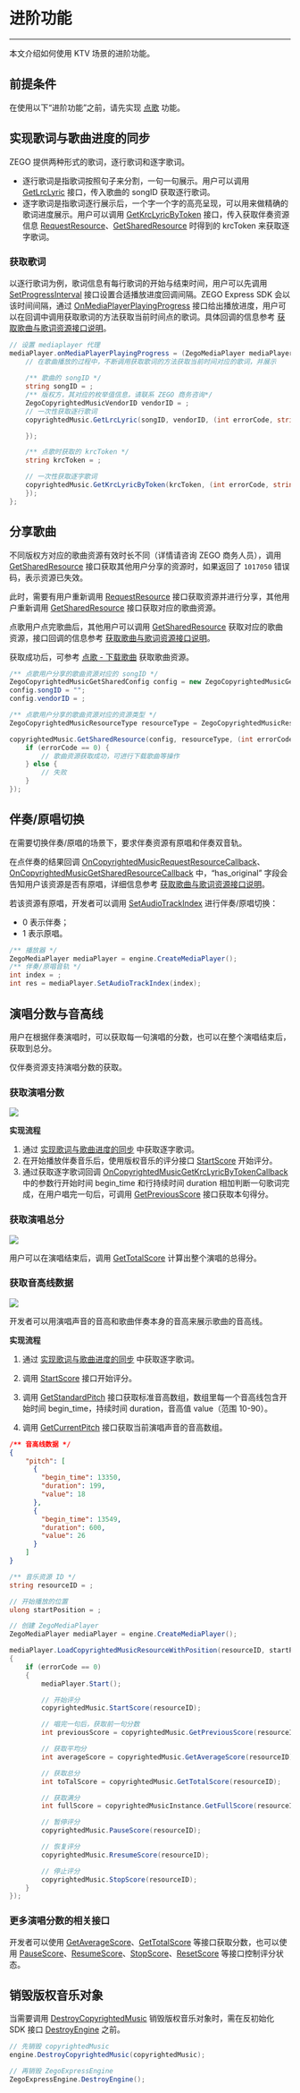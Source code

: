 # 进阶功能

- - -

本文介绍如何使用 KTV 场景的进阶功能。

## 前提条件

在使用以下“进阶功能”之前，请先实现 [点歌](./Sing%20songs.mdx) 功能。

## 实现歌词与歌曲进度的同步

ZEGO 提供两种形式的歌词，逐行歌词和逐字歌词。

- 逐行歌词是指歌词按照句子来分割，一句一句展示。用户可以调用 [GetLrcLyric](https://doc-zh.zego.im/article/api?doc=Express_Video_SDK_API~cs_unity3d~class~ZegoCopyrightedMusic#get-lrc-lyric) 接口，传入歌曲的 songID 获取逐行歌词。
- 逐字歌词是指歌词逐行展示后，一个字一个字的高亮呈现，可以用来做精确的歌词进度展示。用户可以调用 [GetKrcLyricByToken](https://doc-zh.zego.im/article/api?doc=Express_Video_SDK_API~cs_unity3d~class~ZegoCopyrightedMusic#get-krc-lyric-by-token) 接口，传入获取伴奏资源信息 [RequestResource](https://doc-zh.zego.im/article/api?doc=Express_Video_SDK_API~cs_unity3d~class~ZegoCopyrightedMusic#request-resource)、[GetSharedResource](https://doc-zh.zego.im/article/api?doc=Express_Video_SDK_API~cs_unity3d~class~ZegoCopyrightedMusic#get-shared-resource) 时得到的 krcToken 来获取逐字歌词。


### 获取歌词

以逐行歌词为例，歌词信息有每行歌词的开始与结束时间，用户可以先调用 [SetProgressInterval](https://doc-zh.zego.im/article/api?doc=Express_Video_SDK_API~cs_unity3d~interface~ZegoMediaPlayer#set-progress-interval) 接口设置合适播放进度回调间隔。ZEGO Express SDK 会以该时间间隔，通过 [OnMediaPlayerPlayingProgress](https://doc-zh.zego.im/article/api?doc=Express_Video_SDK_API~cs_unity3d~class~IZegoMediaPlayerHandler#on-media-player-playing-progress) 接口给出播放进度，用户可以在回调中调用获取歌词的方法获取当前时间点的歌词。具体回调的信息参考 [获取歌曲与歌词资源接口说明](./../Client%20API/APIs%20to%20Obtain%20Songs%20and%20Lyrics.mdx)。


```C#
// 设置 mediaplayer 代理
mediaPlayer.onMediaPlayerPlayingProgress = (ZegoMediaPlayer mediaPlayer, ulong millisecond) => {
    // 在歌曲播放的过程中，不断调用获取歌词的方法获取当前时间对应的歌词，并展示
    
    /** 歌曲的 songID */
    string songID = ;
    /** 版权方，其对应的枚举值信息，请联系 ZEGO 商务咨询*/
    ZegoCopyrightedMusicVendorID vendorID = ;
    // 一次性获取逐行歌词
    copyrightedMusic.GetLrcLyric(songID, vendorID, (int errorCode, string lyrics)=>{

    });

    /** 点歌时获取的 krcToken */
    string krcToken = ;

    // 一次性获取逐字歌词
    copyrightedMusic.GetKrcLyricByToken(krcToken, (int errorCode, string lyrics)={
    });
};
```

## 分享歌曲

<Warning title="注意">

不同版权方对应的歌曲资源有效时长不同（详情请咨询 ZEGO 商务人员），调用 [GetSharedResource](https://doc-zh.zego.im/article/api?doc=Express_Video_SDK_API~cs_unity3d~class~ZegoCopyrightedMusic#get-shared-resource) 接口获取其他用户分享的资源时，如果返回了 `1017050` 错误码，表示资源已失效。

此时，需要有用户重新调用 [RequestResource](https://doc-zh.zego.im/article/api?doc=Express_Video_SDK_API~cs_unity3d~class~ZegoCopyrightedMusic#request-resource) 接口获取资源并进行分享，其他用户重新调用 [GetSharedResource](https://doc-zh.zego.im/article/api?doc=Express_Video_SDK_API~cs_unity3d~class~ZegoCopyrightedMusic#get-shared-resource) 接口获取对应的歌曲资源。
</Warning>

点歌用户点完歌曲后，其他用户可以调用 [GetSharedResource](https://doc-zh.zego.im/article/api?doc=Express_Video_SDK_API~cs_unity3d~class~ZegoCopyrightedMusic#get-shared-resource) 获取对应的歌曲资源，接口回调的信息参考 [获取歌曲与歌词资源接口说明](./../Client%20API/APIs%20to%20Obtain%20Songs%20and%20Lyrics.mdx)。

获取成功后，可参考 [点歌 - 下载歌曲](./Sing%20songs.mdx#下载歌曲) 获取歌曲资源。

```C#
/** 点歌用户分享的歌曲资源对应的 songID */
ZegoCopyrightedMusicGetSharedConfig config = new ZegoCopyrightedMusicGetSharedConfig;
config.songID = "";
config.vendorID = ;

/** 点歌用户分享的歌曲资源对应的资源类型 */
ZegoCopyrightedMusicResourceType resourceType = ZegoCopyrightedMusicResourceType.ZegoCopyrightedMusicResourceSong;

copyrightedMusic.GetSharedResource(config, resourceType, (int errorCode, string resource) => {
    if (errorCode == 0) {
        // 歌曲资源获取成功，可进行下载歌曲等操作
    } else {
        // 失败
    }
});
```

## 伴奏/原唱切换

在需要切换伴奏/原唱的场景下，要求伴奏资源有原唱和伴奏双音轨。

在点伴奏的结果回调 [OnCopyrightedMusicRequestResourceCallback](https://doc-zh.zego.im/article/api?doc=Express_Video_SDK_API~cs_unity3d~interface~IZegoCopyrightedMusicHandler#on-copyrighted-music-request-resource-callback)、[OnCopyrightedMusicGetSharedResourceCallback](https://doc-zh.zego.im/article/api?doc=Express_Video_SDK_API~cs_unity3d~interface~IZegoCopyrightedMusicHandler#on-copyrighted-music-get-shared-resource-callback) 中，“has_original” 字段会告知用户该资源是否有原唱，详细信息参考 [获取歌曲与歌词资源接口说明](./../Client%20API/APIs%20to%20Obtain%20Songs%20and%20Lyrics.mdx)。

若该资源有原唱，开发者可以调用 [SetAudioTrackIndex](https://doc-zh.zego.im/article/api?doc=Express_Video_SDK_API~cs_unity3d~interface~ZegoMediaPlayer#set-audio-track-index) 进行伴奏/原唱切换：
- 0 表示伴奏；
- 1 表示原唱。

```C#
/** 播放器 */
ZegoMediaPlayer mediaPlayer = engine.CreateMediaPlayer();
/** 伴奏/原唱音轨 */
int index = ;
int res = mediaPlayer.SetAudioTrackIndex(index);
```

## 演唱分数与音高线

用户在根据伴奏演唱时，可以获取每一句演唱的分数，也可以在整个演唱结束后，获取到总分。

仅伴奏资源支持演唱分数的获取。

### 获取演唱分数

<Frame width="512" height="auto" ><img src="https://storage.zego.im/sdk-doc/Pics/GoEnjoy/online_KTV/demo/ZegoPitchView.png" /></Frame>


**实现流程**

1. 通过 [实现歌词与歌曲进度的同步](#实现歌词与歌曲进度的同步) 中获取逐字歌词。
2. 在开始播放伴奏音乐后，使用版权音乐的评分接口 [StartScore](https://doc-zh.zego.im/article/api?doc=Express_Video_SDK_API~cs_unity3d~class~ZegoCopyrightedMusic#start-score) 开始评分。
3. 通过获取逐字歌词回调 [OnCopyrightedMusicGetKrcLyricByTokenCallback](https://doc-zh.zego.im/article/api?doc=Express_Video_SDK_API~cs_unity3d~interface~IZegoCopyrightedMusicHandler#on-copyrighted-music-get-krc-lyric-by-token-callback) 中的参数行开始时间 begin_time 和行持续时间 duration 相加判断一句歌词完成，在用户唱完一句后，可调用 [GetPreviousScore](https://doc-zh.zego.im/article/api?doc=Express_Video_SDK_API~cs_unity3d~class~ZegoCopyrightedMusic#get-previous-score) 接口获取本句得分。


### 获取演唱总分


<Frame width="512" height="auto" ><img src="https://storage.zego.im/sdk-doc/Pics/CopyrightedMusic/Total_score.png" /></Frame>


用户可以在演唱结束后，调用 [GetTotalScore](https://doc-zh.zego.im/article/api?doc=Express_Video_SDK_API~cs_unity3d~class~ZegoCopyrightedMusic#get-total-score) 计算出整个演唱的总得分。


### 获取音高线数据

<Frame width="512" height="auto" ><img src="https://storage.zego.im/sdk-doc/Pics/CopyrightedMusic/pitch_line_data.png" /></Frame>

开发者可以用演唱声音的音高和歌曲伴奏本身的音高来展示歌曲的音高线。


**实现流程**

1. 通过 [实现歌词与歌曲进度的同步](#实现歌词与歌曲进度的同步) 中获取逐字歌词。

2. 调用 [StartScore](https://doc-zh.zego.im/article/api?doc=Express_Video_SDK_API~cs_unity3d~class~ZegoCopyrightedMusic#start-score) 接口开始评分。

3. 调用 [GetStandardPitch](https://doc-zh.zego.im/article/api?doc=Express_Video_SDK_API~cs_unity3d~class~ZegoCopyrightedMusic#get-standard-pitch) 接口获取标准音高数组，数组里每一个音高线包含开始时间 begin_time，持续时间 duration，音高值 value（范围 10-90）。

4. 调用 [GetCurrentPitch](https://doc-zh.zego.im/article/api?doc=Express_Video_SDK_API~cs_unity3d~class~ZegoCopyrightedMusic#get-standard-pitch) 接口获取当前演唱声音的音高数组。

```json
/** 音高线数据 */
{
    "pitch": [
      {
        "begin_time": 13350,
        "duration": 199,
        "value": 18
      },
      {
        "begin_time": 13549,
        "duration": 600,
        "value": 26
      }
    ]
}
```

```C#
/** 音乐资源 ID */
string resourceID = ;

// 开始播放的位置
ulong startPosition = ;

// 创建 ZegoMediaPlayer
ZegoMediaPlayer mediaPlayer = engine.CreateMediaPlayer();

mediaPlayer.LoadCopyrightedMusicResourceWithPosition(resourceID, startPosition, (int errorCode) =>
{
    if (errorCode == 0)
    {
        mediaPlayer.Start();

        // 开始评分
        copyrightedMusic.StartScore(resourceID);

        // 唱完一句后，获取前一句分数
        int previousScore = copyrightedMusic.GetPreviousScore(resourceID);

        // 获取平均分
        int averageScore = copyrightedMusic.GetAverageScore(resourceID);

        // 获取总分
        int toTalScore = copyrightedMusic.GetTotalScore(resourceID);

        // 获取满分
        int fullScore = copyrightedMusicInstance.GetFullScore(resourceID);

        // 暂停评分
        copyrightedMusic.PauseScore(resourceID);

        // 恢复评分
        copyrightedMusic.RresumeScore(resourceID);

        // 停止评分
        copyrightedMusic.StopScore(resourceID);  
    }
});
```

### 更多演唱分数的相关接口

开发者可以使用 [GetAverageScore](https://doc-zh.zego.im/article/api?doc=Express_Video_SDK_API~cs_unity3d~class~ZegoCopyrightedMusic#get-average-score)、[GetTotalScore](https://doc-zh.zego.im/article/api?doc=Express_Video_SDK_API~cs_unity3d~class~ZegoCopyrightedMusic#get-total-score) 等接口获取分数，也可以使用 [PauseScore](https://doc-zh.zego.im/article/api?doc=Express_Video_SDK_API~cs_unity3d~class~ZegoCopyrightedMusic#pause-score)、[ResumeScore](https://doc-zh.zego.im/article/api?doc=Express_Video_SDK_API~cs_unity3d~class~ZegoCopyrightedMusic#resume-score)、[StopScore](https://doc-zh.zego.im/article/api?doc=Express_Video_SDK_API~cs_unity3d~class~ZegoCopyrightedMusic#stop-score)、[ResetScore](https://doc-zh.zego.im/article/api?doc=Express_Video_SDK_API~cs_unity3d~class~ZegoCopyrightedMusic#reset-score) 等接口控制评分状态。


## 销毁版权音乐对象

当需要调用 [DestroyCopyrightedMusic](https://doc-zh.zego.im/article/api?doc=Express_Video_SDK_API~cs_unity3d~class~ZegoExpressEngine#destroy-copyrighted-music) 销毁版权音乐对象时，需在反初始化 SDK 接口 [DestroyEngine](https://doc-zh.zego.im/article/api?doc=Express_Video_SDK_API~cs_unity3d~class~ZegoExpressEngine#destroy-engine) 之前。

```C#
// 先销毁 copyrightedMusic
engine.DestroyCopyrightedMusic(copyrightedMusic);

// 再销毁 ZegoExpressEngine
ZegoExpressEngine.DestroyEngine();
```
